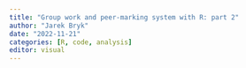 ```yaml
---
title: "Group work and peer-marking system with R: part 2"
author: "Jarek Bryk"
date: "2022-11-21"
categories: [R, code, analysis]
editor: visual
---
```

